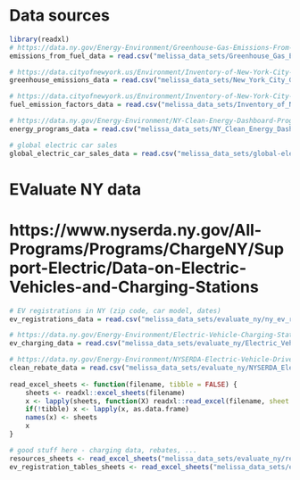 # Data sources

```r
library(readxl)
# https://data.ny.gov/Energy-Environment/Greenhouse-Gas-Emissions-From-Fuel-Combustion-Mill/djfn-trk4
emissions_from_fuel_data = read.csv("melissa_data_sets/Greenhouse_Gas_Emissions_From_Fuel_Combustion__Million_Metric_Tons__Beginning_1990.csv")

# https://data.cityofnewyork.us/Environment/Inventory-of-New-York-City-Greenhouse-Gas-Emission/w5he-u64t
greenhouse_emissions_data = read.csv("melissa_data_sets/New_York_City_Greenhouse_Gas_Emissions_Electricity_Emission_Factors_2005_2016_.csv")

# https://data.cityofnewyork.us/Environment/Inventory-of-New-York-City-Greenhouse-Gas-Emission/9jf7-zn7b
fuel_emission_factors_data = read.csv("melissa_data_sets/Inventory_of_New_York_City_Greenhouse_Gas_Emissions_-_Fuel_Emission_Factors__2016_.csv")

# https://data.ny.gov/Energy-Environment/NY-Clean-Energy-Dashboard-Programs-Progress-and-Pl/3rux-yyd9
energy_programs_data = read.csv("melissa_data_sets/NY_Clean_Energy_Dashboard_Programs_Progress_and_Plans__Beginning_January_2016.csv")

# global electric car sales
global_electric_car_sales_data = read.csv("melissa_data_sets/global-electric-car-sales-by-key-markets-2010-2020.csv")
```

# EValuate NY data
# https://www.nyserda.ny.gov/All-Programs/Programs/ChargeNY/Support-Electric/Data-on-Electric-Vehicles-and-Charging-Stations
```r
# EV registrations in NY (zip code, car model, dates)
ev_registrations_data = read.csv("melissa_data_sets/evaluate_ny/ny_ev_registrations.csv")

# https://data.ny.gov/Energy-Environment/Electric-Vehicle-Charging-Stations-in-New-York/7rrd-248n
ev_charging_data = read.csv("melissa_data_sets/evaluate_ny/Electric_Vehicle_Charging_Stations_in_New_York.csv")

# https://data.ny.gov/Energy-Environment/NYSERDA-Electric-Vehicle-Drive-Clean-Rebate-Data-B/thd2-fu8y
clean_rebate_data = read.csv("melissa_data_sets/evaluate_ny/NYSERDA_Electric_Vehicle_Drive_Clean_Rebate_Data__Beginning_2017.csv")
    
read_excel_sheets <- function(filename, tibble = FALSE) {
    sheets <- readxl::excel_sheets(filename)
    x <- lapply(sheets, function(X) readxl::read_excel(filename, sheet = X))
    if(!tibble) x <- lapply(x, as.data.frame)
    names(x) <- sheets
    x
}

# good stuff here - charging data, rebates, ... 
resources_sheets <- read_excel_sheets("melissa_data_sets/evaluate_ny/resources.xlsx")
ev_registration_tables_sheets <- read_excel_sheets("melissa_data_sets/evaluate_ny/EV-Registration-Tables.xlsx")
```
